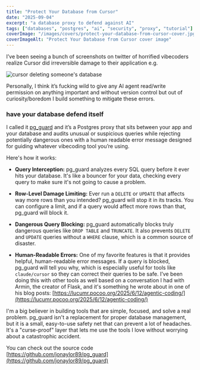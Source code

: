 ```yaml
---
title: "Protect Your Database from Cursor"
date: "2025-09-04"
excerpt: "a database proxy to defend against AI"
tags: ["databases", "postgres", "ai", "security", "proxy", "tutorial"]
coverImage: "/images/covers/protect-your-database-from-cursor-cover.jpg"
coverImageAlt: "Protect Your Database from Cursor cover image"
---
```


<YouTube url="https://www.youtube.com/watch?v=kKO8CHGAzJU"/>

 I’ve been seeing a bunch of screenshots on twitter of horrified vibecoders realize Cursor did irreversible damage to their application e.g.

![cursor deleting someone's database](/images/posts/protect-your-database-from-cursor-image-3.png)

 Personally, I think it’s fucking wild to give any AI agent read/write permission on anything important and without version control but out of curiosity/boredom I build something to mitigate these errors.

 ### have your database defend itself

 I called it [pg_guard](https://github.com/jonaylor89/pg_guard) and it’s a Postgres proxy that sits between your app and your database and audits unusual or suspicious queries while rejecting potentially dangerous ones with a human readable error message designed for guiding whatever vibecoding tool you’re using.

 Here's how it works:

  - **Query Interception:** pg_guard analyzes every SQL query before it ever hits your database. It's like a bouncer for your data, checking every query to make sure it's not going to cause a problem.

 - **Row-Level Damage Limiting:** Ever run a `DELETE` or `UPDATE` that affects way more rows than you intended? pg_guard will stop it in its tracks. You can configure a limit, and if a query would affect more rows than that, pg_guard will block it.

 - **Dangerous Query Blocking:** pg_guard automatically blocks truly dangerous queries like `DROP TABLE` and `TRUNCATE`. It also prevents `DELETE` and `UPDATE` queries without a `WHERE` clause, which is a common source of disaster.

 - **Human-Readable Errors:** One of my favorite features is that it provides helpful, human-readable error messages. If a query is blocked, pg_guard will tell you why, which is especially useful for tools like `claude/cursor` so they can correct their queries to be safe. I’ve been doing this with other tools as well based on a conversation I had with Armin, the creator of Flask, and it's something he wrote about in one of his blog posts: [https://lucumr.pocoo.org/2025/6/12/agentic-coding/](https://lucumr.pocoo.org/2025/6/12/agentic-coding/)

 I'm a big believer in building tools that are simple, focused, and solve a real problem. pg_guard isn't a replacement for proper database management, but it is a small, easy-to-use safety net that can prevent a lot of headaches. It's a "curse-proof" layer that lets me use the tools I love without worrying about a catastrophic accident.

 You can check out the source code [https://github.com/jonaylor89/pg_guard](https://github.com/jonaylor89/pg_guard)
